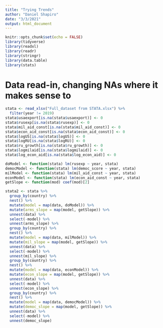 ```yaml
---
title: "Trying Trends"
author: "Daniel Shapiro"
date: "3/3/2021"
output: html_document
---
```


```r
knitr::opts_chunk$set(echo = FALSE)
library(tidyverse)
library(readxl)
library(readr)
library(stringr)
library(data.table)
library(stats)
```

# Data read-in, changing NAs where it makes sense to

```r
stata <- read_xlsx("Full_dataset from STATA.xlsx") %>%
  filter(year != 2019)
stata$usaexport[is.na(stata$usaexport)] <- 0
stata$rusexp[is.na(stata$rusexp)] <- 0
stata$mil_aid_const[is.na(stata$mil_aid_const)] <- 0
stata$econ_aid_const[is.na(stata$econ_aid_const)] <- 0
stata$logUS[is.na(stata$logUS)] <- 0
stata$logRU[is.na(stata$logRU)] <- 0
stata$ru_growth[is.na(stata$ru_growth)] <- 0
stata$logmilaid[is.na(stata$logmilaid)] <- 0
stata$log_econ_aid[is.na(stata$log_econ_aid)] <- 0
```

```r
doModel <- function(stata) lm(rusexp ~ year, stata)
democModel <- function(stata) lm(democ_score ~ year, stata)
milModel <- function(stata) lm(mil_aid_const ~ year, stata)
econModel <- function(stata) lm(econ_aid_const ~ year, stata)
getSlope <- function(mod) coef(mod)[2]

stata2 <- stata %>% 
  group_by(country) %>%
  nest() %>%
  mutate(model = map(data, doModel)) %>%
  mutate(arms_slope = map(model, getSlope)) %>%
  unnest(data) %>%
  select(-model) %>%
  unnest(arms_slope) %>%
  group_by(country) %>%
  nest() %>%
  mutate(model = map(data, milModel)) %>%
  mutate(mil_slope = map(model, getSlope)) %>%
  unnest(data) %>%
  select(-model) %>%
  unnest(mil_slope) %>%
  group_by(country) %>%
  nest() %>%
  mutate(model = map(data, econModel)) %>%
  mutate(econ_slope = map(model, getSlope)) %>%
  unnest(data) %>%
  select(-model) %>%
  unnest(econ_slope) %>%
  group_by(country) %>%
  nest() %>%
  mutate(model = map(data, democModel)) %>%
  mutate(democ_slope = map(model, getSlope)) %>%
  unnest(data) %>%
  select(-model) %>%
  unnest(democ_slope)
```


